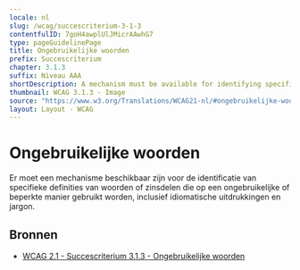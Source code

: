 ```yaml
---
locale: nl
slug: /wcag/succescriterium-3-1-3
contentfulID: 7goH4awplUlJMicrAAwhG7
type: pageGuidelinePage
title: Ongebruikelijke woorden
prefix: Succescriterium
chapter: 3.1.3
suffix: Niveau AAA
shortDescription: A mechanism must be available for identifying specific definitions of words or phrases used in an unusual or restricted way, including idioms and jargon.
thumbnail: WCAG 3.1.3 - Image
source: "https://www.w3.org/Translations/WCAG21-nl/#ongebruikelijke-woorden"
layout: Layout - WCAG
---
```


# Ongebruikelijke woorden

Er moet een mechanisme beschikbaar zijn voor de identificatie van specifieke definities van woorden of zinsdelen die op een ongebruikelijke of beperkte manier gebruikt worden, inclusief idiomatische uitdrukkingen en jargon.

## Bronnen

- [WCAG 2.1 - Succescriterium 3.1.3 - Ongebruikelijke woorden](https://www.w3.org/Translations/WCAG21-nl/#ongebruikelijke-woorden)